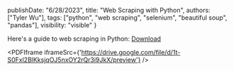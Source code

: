   publishDate: "6/28/2023",
  title: "Web Scraping with Python",
  authors: ["Tyler Wu"],
  tags: ["python", "web scraping", "selenium", "beautiful soup", "pandas"],
  visibility: "visible"
}

Here's a guide to web scraping in Python:
<a href="https://drive.google.com/file/d/1t-S0Fxl2BlKksjqOJ5nxOY2rQr3i9JkX/view?usp=sharing" target="_blank">Download</a>

<PDFIframe iframeSrc={'https://drive.google.com/file/d/1t-S0Fxl2BlKksjqOJ5nxOY2rQr3i9JkX/preview'} />